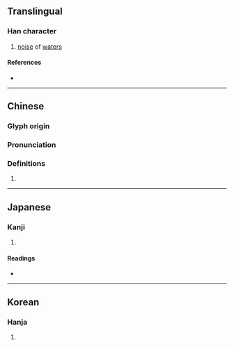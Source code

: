 {{character info/new}}
==Translingual==

===Han character===
{{Han char|rn=20|rad=勹|as=05|sn=7|four=27420|canj=PMFJ,XPMFJ|ids=⿹勹平}}

# [[noise]] of [[water]]s

====References====
* {{Han ref|kx=0151.070|dkj=02515|dj=0340.130|hdz=10258.070|uh=5309|ud=21257|bh=CA71|bd=51825}}

----

==Chinese==
{{zh-forms}}

===Glyph origin===
{{Han etym}}

===Pronunciation===
{{zh-pron
|m=pēng
|c=paang1,ping1
|mc=y
|oc=y
|cat=
}}

===Definitions===
{{zh-hanzi}}

# {{zh-only|匉訇}}

----

==Japanese==

===Kanji===
{{ja-kanji|grade=|rs=勹05}}

# {{defn|lang=ja|sort=勹05}}

====Readings====
* {{ja-readings|on=[[ひょう]] (hyō)|kun=}}

----

==Korean==

===Hanja===
{{ko-hanja|hangeul=평|rv=pyeong|mr=p'yŏng}}

# {{defn|lang=ko|sort=勹05}}